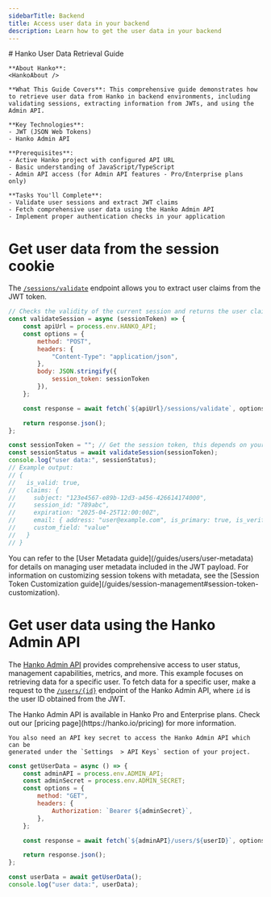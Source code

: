 ```yaml
---
sidebarTitle: Backend
title: Access user data in your backend
description: Learn how to get the user data in your backend
---
```



<div class="hidden">
    # Hanko User Data Retrieval Guide

    **About Hanko**:
    <HankoAbout />

    **What This Guide Covers**: This comprehensive guide demonstrates how to retrieve user data from Hanko in backend environments, including validating sessions, extracting information from JWTs, and using the Admin API.

    **Key Technologies**:
    - JWT (JSON Web Tokens)
    - Hanko Admin API

    **Prerequisites**:
    - Active Hanko project with configured API URL
    - Basic understanding of JavaScript/TypeScript
    - Admin API access (for Admin API features - Pro/Enterprise plans only)

    **Tasks You'll Complete**:
    - Validate user sessions and extract JWT claims
    - Fetch comprehensive user data using the Hanko Admin API
    - Implement proper authentication checks in your application
</div>

# Get user data from the session cookie

The [`/sessions/validate`](/api-reference/public/session-management/validate-a-session-1) endpoint allows you to extract user claims from the JWT token.

```js
// Checks the validity of the current session and returns the user claims
const validateSession = async (sessionToken) => {
    const apiUrl = process.env.HANKO_API;
    const options = {
        method: "POST",
        headers: {
            "Content-Type": "application/json",
        },
        body: JSON.stringify({
            session_token: sessionToken
        }),
    };

    const response = await fetch(`${apiUrl}/sessions/validate`, options);

    return response.json();
};

const sessionToken = ""; // Get the session token, this depends on your framework you use.
const sessionStatus = await validateSession(sessionToken);
console.log("user data:", sessionStatus);
// Example output:
// {
//   is_valid: true,
//   claims: {
//     subject: "123e4567-e89b-12d3-a456-426614174000",
//     session_id: "789abc",
//     expiration: "2025-04-25T12:00:00Z",
//     email: { address: "user@example.com", is_primary: true, is_verified: true },
//     custom_field: "value"
//   }
// }
```

<Note>
    You can refer to the [User Metadata guide](/guides/users/user-metadata) for details on managing
    user metadata included in the JWT payload. For information on customizing session tokens with metadata, see the
    [Session Token Customization guide](/guides/session-management#session-token-customization).
</Note>

# Get user data using the Hanko Admin API

The [Hanko Admin API](/api-reference/admin) provides comprehensive access to user status, management capabilities, metrics, and more. This example focuses on
retrieving data for a specific user.
To fetch data for a specific user, make a request to the [`/users/{id}`](https://docs.hanko.io/api-reference/admin/user-management/get-a-user-by-id) endpoint of the Hanko Admin API, where `id` is the user ID obtained from the JWT.

<Info>
    The Hanko Admin API is available in Hanko Pro and Enterprise plans. Check out
    our [pricing page](https://hanko.io/pricing) for more information.

    You also need an API key secret to access the Hanko Admin API which can be
    generated under the `Settings  > API Keys` section of your project.
</Info>

```js
const getUserData = async () => {
    const adminAPI = process.env.ADMIN_API;
    const adminSecret = process.env.ADMIN_SECRET;
    const options = {
        method: "GET",
        headers: {
            Authorization: `Bearer ${adminSecret}`,
        },
    };

    const response = await fetch(`${adminAPI}/users/${userID}`, options);

    return response.json();
};

const userData = await getUserData();
console.log("user data:", userData);
```